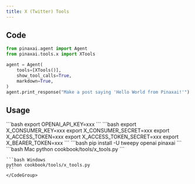 ```yaml
---
title: X (Twitter) Tools
---
```


## Code

```python cookbook/tools/x_tools.py
from pinaxai.agent import Agent
from pinaxai.tools.x import XTools

agent = Agent(
    tools=[XTools()],
    show_tool_calls=True,
    markdown=True,
)
agent.print_response("Make a post saying 'Hello World from Pinaxai!'")
```

## Usage

<Steps>
  <Snippet file="create-venv-step.mdx" /> 

  <Step title="Set your API key">
    ```bash
    export OPENAI_API_KEY=xxx
    ```
  </Step>

  <Step title="Set your X credentials">
    ```bash
    export X_CONSUMER_KEY=xxx
    export X_CONSUMER_SECRET=xxx
    export X_ACCESS_TOKEN=xxx
    export X_ACCESS_TOKEN_SECRET=xxx
    export X_BEARER_TOKEN=xxx
    ```
  </Step>

  <Step title="Install libraries">
    ```bash
    pip install -U tweepy openai pinaxai
    ```
  </Step>

  <Step title="Run Agent">
    <CodeGroup>
    ```bash Mac
    python cookbook/tools/x_tools.py
    ```

    ```bash Windows
    python cookbook/tools/x_tools.py
    ```
    </CodeGroup>
  </Step>
</Steps>

